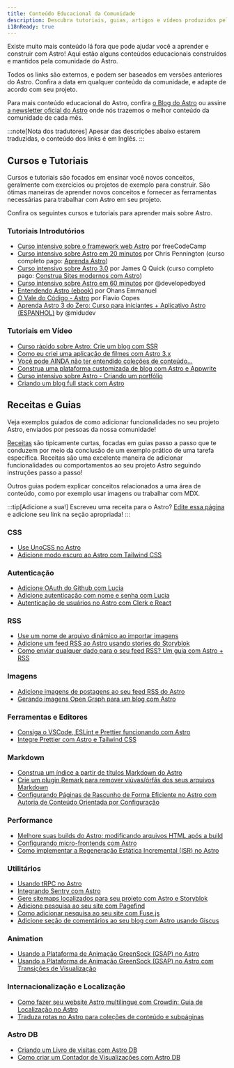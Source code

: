 ```yaml
---
title: Conteúdo Educacional da Comunidade
description: Descubra tutoriais, guias, artigos e vídeos produzidos pela comunidade para ajudar você a aprender e construir com Astro!
i18nReady: true
---
```



Existe muito mais conteúdo lá fora que pode ajudar você a aprender e construir com Astro! Aqui estão alguns conteúdos educacionais construídos e mantidos pela comunidade do Astro.

Todos os links são externos, e podem ser baseados em versões anteriores do Astro. Confira a data em qualquer conteúdo da comunidade, e adapte de acordo com seu projeto.

Para mais conteúdo educacional do Astro, confira [o Blog do Astro](https://astro.build/blog/) ou assine [a newsletter oficial do Astro](https://astro.build/newsletter/signup) onde nós trazemos o melhor conteúdo da comunidade de cada mês.

:::note[Nota dos tradutores]
Apesar das descrições abaixo estarem traduzidas, o conteúdo dos links é em Inglês.
:::

## Cursos e Tutoriais

Cursos e tutoriais são focados em ensinar você novos conceitos, geralmente com exercícios ou projetos de exemplo para construir. São ótimas maneiras de aprender novos conceitos e fornecer as ferramentas necessárias para trabalhar com Astro em seu projeto.

Confira os seguintes cursos e tutoriais para aprender mais sobre Astro.

### Tutoriais Introdutórios
  - [Curso intensivo sobre o framework web Astro](https://www.youtube.com/watch?v=e-hTm5VmofI) por freeCodeCamp
  - [Curso intensivo sobre Astro em 20 minutos](https://www.youtube.com/watch?v=zrPVTf761OI) por Chris Pennington (curso completo pago: [Aprenda Astro](https://learnastro.dev/))
  - [Curso intensivo sobre Astro 3.0](https://www.youtube.com/watch?v=qBOz6TpYAOg) por James Q Quick (curso completo pago: [Construa Sites modernos com Astro](https://astrocourse.dev/))
  - [Curso intensivo sobre Astro em 60 minutos](https://www.youtube.com/watch?v=NniT0vKyn-E) por @developedbyed
  - [Entendendo Astro (ebook)](https://www.ohansemmanuel.com/books/understanding-astro) por Ohans Emmanuel
  - [O Vale do Código - Astro](https://thevalleyofcode.com/astro) por Flavio Copes
  - [Aprenda Astro 3 do Zero: Curso para iniciantes + Aplicativo Astro (ESPANHOL)](https://www.youtube.com/watch?v=RB5tR_nqUEw) by @midudev

### Tutoriais em Vídeo
  - [Curso rápido sobre Astro: Crie um blog com SSR](https://www.youtube.com/watch?v=XoIHKO6AkoM)
  - [Como eu criei uma aplicação de filmes com Astro 3.x](https://www.youtube.com/watch?v=Gvr4WhgfP0w)
  - [Você pode AINDA não ter entendido coleções de conteúdo…](https://www.youtube.com/watch?v=Fcw4c3wzm7I)
  - [Construa uma plataforma customizada de blog com Astro e Appwrite](https://www.youtube.com/watch?v=OERqwLy_reA)
  - [Curso intensivo sobre Astro - Criando um portfólio](https://www.youtube.com/watch?v=TwWvNK0yHjI)
  - [Criando um blog full stack com Astro](https://egghead.io/courses/build-a-full-stack-blog-with-astro-7ffcf9ec)

## Receitas e Guias

Veja exemplos guiados de como adicionar funcionalidades no seu projeto Astro, enviados por pessoas da nossa comunidade! 

[Receitas](/pt-br/recipes/) são tipicamente curtas, focadas em guias passo a passo que te conduzem por meio da conclusão de um exemplo prático de uma tarefa específica. Receitas são uma excelente maneira de adicionar funcionalidades ou comportamentos ao seu projeto Astro seguindo instruções passo a passo! 

Outros guias podem explicar conceitos relacionados a uma área de conteúdo, como por exemplo usar imagens ou trabalhar com MDX.

:::tip[Adicione a sua!]
Escreveu uma receita para o Astro? [Edite essa página](https://github.com/withastro/docs/edit/main/src/content/docs/en/community-resources/content.mdx) e adicione seu link na seção apropriada!
:::

### CSS
- [Use UnoCSS no Astro](https://www.elian.codes/blog/23-02-11-implementing-unocss-in-astro/)
- [Adicione modo escuro ao Astro com Tailwind CSS](https://www.kevinzunigacuellar.com/blog/dark-mode-in-astro/)
### Autenticação
- [Adicione OAuth do Github com Lucia](https://lucia-auth.com/tutorials/github-oauth/astro)
- [Adicione autenticação com nome e senha com Lucia](https://lucia-auth.com/tutorials/username-and-password/astro)
- [Autenticação de usuários no Astro com Clerk e React](https://www.launchfa.st/blog/react-astro-clerk)
### RSS
- [Use um nome de arquivo dinâmico ao importar imagens](https://vaihe.com/blog/astro/astro-dynamic-image-prop/)
- [Adicione um feed RSS ao Astro usando stories do Storyblok](https://straffesites.com/en/blog/rss-feed-astro-storyblok)
- [Como enviar qualquer dado para o seu feed RSS? Um guia com Astro + RSS](https://aritraroy.live/tutorial/blogs/2023/how-to-send-any-data-to-rss-feed/)
### Imagens
- [Adicione imagens de postagens ao seu feed RSS do Astro](https://webreaper.dev/posts/astro-rss-feed-blog-post-images/)
- [Gerando imagens Open Graph para um blog com Astro](https://techsquidtv.com/blog/generating-open-graph-images-for-astro/)
### Ferramentas e Editores
- [Consiga o VSCode, ESLint e Prettier funcionando com Astro](https://patheticgeek.dev/blog/astro-prettier-eslint-vscode)
- [Integre Prettier com Astro e Tailwind CSS](https://straffesites.com/en/blog/integrate-prettier-astro-tailwindcss)
### Markdown
- [Construa um índice a partir de títulos Markdown do Astro](https://kld.dev/building-table-of-contents/)
- [Crie um plugin Remark para remover viúvas/órfãs dos seus arquivos Markdown](https://eatmon.co/blog/remove-runts-markdown/)
- [Configurando Páginas de Rascunho de Forma Eficiente no Astro com Autoria de Conteúdo Orientada por Configuração](https://akashrajpurohit.com/blog/set-up-draft-pages-effectively-in-astro-with-configdriven-content-authoring/)
### Performance
- [Melhore suas builds do Astro: modificando arquivos HTML após a build](https://straffesites.com/en/blog/optimize-astro-html-post-build)
- [Configurando micro-frontends com Astro](https://medium.com/@sergio.a.soria/setting-up-micro-frontends-with-astro-and-ecma-script-modules-137340d2c520)
- [Como implementar a Regeneração Estática Incremental (ISR) no Astro](https://logsnag.com/blog/implementing-isr-in-astro)
### Utilitários
- [Usando tRPC no Astro](https://www.thomasledoux.be/blog/using-trpc-astro-islands-react)
- [Integrando Sentry com Astro](https://akashrajpurohit.com/blog/seamless-error-tracking-integrating-sentry-with-astro/)
- [Gere sitemaps localizados para seu projeto com Astro e Storyblok](https://straffesites.com/en/blog/localized-sitemap-astro-storyblok)
- [Adicione pesquisa ao seu site com Pagefind](https://blog.otterlord.dev/post/astro-search/)
- [Como adicionar pesquisa ao seu site com Fuse.js](https://www.youtube.com/watch?v=XnV_2MWqAhQ)
- [Adicione seção de comentários ao seu blog com Astro usando Giscus](https://elazizi.com/posts/add-comments-section-to-your-astro-blog/)
### Animation
- [Usando a Plataforma de Animação GreenSock (GSAP) no Astro](https://www.launchfa.st/blog/gsap-astro)
- [Usando a Plataforma de Animação GreenSock (GSAP) no Astro com Transições de Visualização](https://www.launchfa.st/blog/gsap-astro-view-transitions)
### Internacionalização e Localização
- [Como fazer seu website Astro multilíngue com Crowdin: Guia de Localização no Astro](https://crowdin.com/blog/2023/06/21/astro-localization-and-i18n)
- [Traduza rotas no Astro para coleções de conteúdo e subpáginas](https://www.webdesign-sopelnik.de/en/blog/translate-routes-for-astro-content-collections-or-subpages-with-trailingslash-and-base-support/)
### Astro DB
- [Criando um Livro de visitas com Astro DB](https://ryantrimble.com/blog/creating-a-guestbook-with-astro-db/)
- [Como criar um Contador de Visualizações com Astro DB](https://www.vorillaz.com/astro-views)
